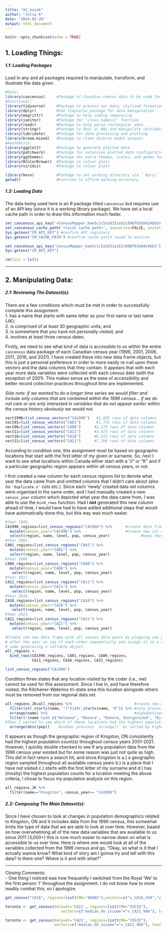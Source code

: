 ```yaml
---
title: "A2_kozak"
author: "Julia K"
date: "2024-02-20"
output: html_document
---
```


```r
knitr::opts_chunk$set(echo = TRUE)
```


## 1. Loading Things: \

##### 1.1: Loading Packages \
Load in any and all packages required to manipulate, transform, and illustrate the data given.
```r
#Data:
library(cancensus)     #Package of Canadian census data to be used for assignment
#Functional:
library(tidyverse)     #Package to process our data, stylized formation
library(dplyr)         #Sub tidyverse package for data manipulation 
library(magrittr)      #Package to help coding sequencing 
library(janitor)       #Package for 'clean_names()' function
library(readr)         #Package to help parse rectangular data
library(stringr)       #Package to deal w/ NAs and manipulate cols/data
library(lubridate)     #Package for date processing and plotting
library(broom.mixed)   #Package to clean diverse model outputs
#Aesthetics:
library(ggplot2)       #Package to generate plotted data
library(patchwork)     #Package for extensive plotted data configuration 
library(ggthemes)      #Package for extra themes, scales, and geoms for plotted data
library(RColorBrewer)  #Package to colour plots
library(viridis)       #Package to colour plots

library(here)          #Package to set working directory via `.Rproj`
getwd()                #Function to affirm working directory 
```

##### 1.2: Loading Data 
The data being used here is an R package titled `cancensus` but requires use of an API key (since it is a working library package). We have set a local cache path in order to draw this information much faster. 
```r
set_cancensus_api_key('<CensusMapper_bae5c1c5a3d31a162c898f63dd424bb3>', overwrite=FALSE, install=TRUE)
set_cancensus_cache_path('<local cache path>', overwrite=FALSE, install=TRUE)  #set within local 
Sys.getenv("CM_API_KEY") #confirm API registery 
Sys.getenv("CM_CACHE_PATH") #confirm cache patch saved to environ
```

```r
set_cancensus_api_key('CensusMapper_bae5c1c5a3d31a162c898f63dd424bb3')
Sys.getenv("CM_API_KEY") 
```
```r
rm(list = ls())
```

________________________________________________________________________________
## 2. Manipulating Data: \

##### 2.1: Reviewing The Dataset(s): \
There are a few conditions which must be met in order to successfully complete this assignment: \
1. has a name that starts with same letter as your first name or last name (JK); \
2. is comprised of at least 30 geographic units; and \
3. is somewhere that you have not personally visited; and \
4. involves at least three census dates. \


Firstly, we need to see what kind of data is accessible to us within the entire `cancensus` data package of each Canadian census year (1996, 2001, 2006, 2011, 2016, and 2021). I have created these into new data frame objects, but this is just a personal preference in order to more easily re-call upon these vectors and the data columns that they contain. It appears that with each year more data variables were collected with each census date (with the exception of 2001). This makes sense as the ease of accessibility and better record collection practices throughout time are implemented. \

*Side note: if we wanted to do a longer time series we would filter and include only columns that are contained within the 1996 census... if we do not care or are only interested in variables that do not appear earlier within the census history obviously we would not.*
```r
vect1996=list_census_vectors("CA1996")   #1,858 rows of data columns
vect01=list_census_vectors("CA01")       #1,725 rows of data columns
vect06=list_census_vectors("CA06")      #2,175 rows of data columns
vect11=list_census_vectors("CA11")      #3,875 rows of data columns
vect16=list_census_vectors("CA16")      #6,623 rows of data columns
vect21=list_census_vectors("CA21")      #7,709 rows of data columns
```


According to condition one, this assignment must be based on geographic locations that start with the first letter of my given or surname. So, next I want to see what locations within Canada either start with a "J" or "K" and if a particular geographic region appears within all census years, or not. \

I first created a new column for each census regions list to denote what year the data came from and omitted columns that I didn't care about (also no `'duplicate.x'` cols etc.). Since each 'newly' created data set columns were organized in the same order, and I had manually created a new `census_year` column which depicted what year the data came from, I was able to use the `bind_rows` function. Had I **not** generated this new column ahead of time, I would have had to have added additional steps that would have automatically done this, but this way was much easier. 
```r
#Year 1996
CA1996_regions=list_census_regions("CA1996") %>%      #create data frame object
  mutate(census_year="CA1996") %>%                    #create new col w/ census year
  select(region, name, level, pop, census_year)              #keep these cols only 
#Year 2001
CA01_regions=list_census_regions("CA01") %>%
  mutate(census_year="CA01") %>%
  select(region, name, level, pop, census_year)
#Year 2006
CA06_regions=list_census_regions("CA06") %>%
  mutate(census_year="CA06") %>%
   select(region, name, level, pop, census_year)
#Year 2011   
CA11_regions=list_census_regions("CA11") %>%
  mutate(census_year="CA11") %>%
   select(region, name, level, pop, census_year)
#Year 2016
CA16_regions=list_census_regions("CA16") %>%
  mutate(census_year="CA16") %>%
   select(region, name, level, pop, census_year)
#Year 2021
CA21_regions=list_census_regions("CA21") %>%
  mutate(census_year="CA21") %>%
   select(region, name, level, pop, census_year)

#Create one new data frame with all census data years by plopping one year 
# after the year on top of each other sequentially and assign it to a data frame 
# name generating a callable object.
all_regions <-                        
  bind_rows(CA1996_regions, CA01_regions, CA06_regions, 
            CA11_regions, CA16_regions, CA21_regions)
```

```r
list_census_regions("CA1996")
```


Condition three states that any location visited by the coder (i.e., me) cannot be used for this assessment. Since I live in, and have therefore visited, the Kitchener-Waterloo tri-state area this location alongside others must be removed from our regional data set. 
```r
all_regions_JK=all_regions %>%                            #create new data frame object
  filter(str_starts(name, "J")|str_starts(name, "K")) %>% #only places with "J" or "K"
  arrange(name) %>%                                       #alphabetized by name
  filter(!(name %in% c("Kelowna", "Kenora", "Kenora, Unorganized", "Kitchener", "Kitchener - Cambridge - Waterloo"))) %>%                 #remove these locations
#Then I wanted to see which of these locations had the highest population among them
  arrange(desc(pop))    #undoes previous `arrange()` bc sorted by highest population 
```

It appears as though the geographic region of Kingston, ON consistently had the highest population count(s) throughout census years 2001-2021. However, I quickly double checked to see if any population data from the 1996 census year existed but for some reason was just not quite as high. \
This did in fact return a search hit, and since Kingston is a.) a geographic region sampled throughout all available census years b.) is a place that I have *not* visited c.) starts with the first letter of my surname and d.) has (mostly) the highest population counts for a location meeting the above criteria, I chose to focus my population analysis on this region. 

```r
all_regions_JK %>%
  filter(name=="Kingston", census_year== "CA1996")
```

##### 2.2: Composing The Main Dataset(s): \

Since I have chosen to look at changes in population demographics related to Kingston, ON and it includes data from the 1996 census, this somewhat limits the type of data that we are able to look at over time. However, based on how overwhelming all of the new data variables that are available to us since 2011 (3,000+) this is now much easier to narrow down on what is accessible to us over time. Here is where one would look at all of the variables collected from the 1996 census and go, "Okay, so what is it that I actually wanna know? What kind of story am I gonna try and tell with this data? Is there one? Where is it and with what?" 








________________________________________________________________________________
Closing Comments: \
- One thing I noticed was how frequently I switched from the Royal 'We' to the first person 'I' throughout the assignment. I do not know how to more readily combat this, so I apologize. 





```r
get_census("CA16", regions=list(CMA="46602"),vectors=c("v_CA16_434","v_CA16_435"), level="CSD")
```

```r
toronto <- get_census(dataset='CA21', regions=list(CMA="35535"),
                         vectors=c("median_hh_income"="v_CA21_906"), level='CSD')
```
```r
toronto <- get_census(dataset='CA21', regions=list(CMA="35535"),
                      vectors=c("median_hh_income"="v_CA21_906"), level='CSD')
```







